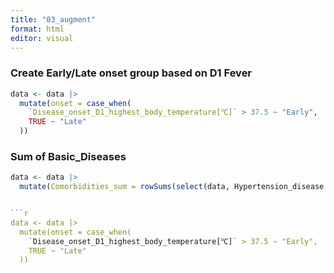 ```yaml
---
title: "03_augment"
format: html
editor: visual
---
```


### Create Early/Late onset group based on D1 Fever


```r
data <- data |> 
  mutate(onset = case_when(
    `Disease_onset_D1_highest_body_temperature[℃]` > 37.5 ~ "Early",
    TRUE ~ "Late"
  ))
```

### Sum of Basic_Diseases

```r
data <- data |> 
  mutate(Comorbidities_sum = rowSums(select(data, Hypertension_disease : Other_disease)))


```r
data <- data |> 
  mutate(onset = case_when(
    `Disease_onset_D1_highest_body_temperature[℃]` > 37.5 ~ "Early",
    TRUE ~ "Late"
  ))

```

